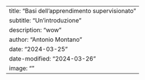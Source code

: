 ---
title: "Basi dell'apprendimento supervisionato"
subtitle: "Un'introduzione"
description: "wow"
author: "Antonio Montano"
date: "2024-03-25"
date-modified: "2024-03-26"
image: ""
---
